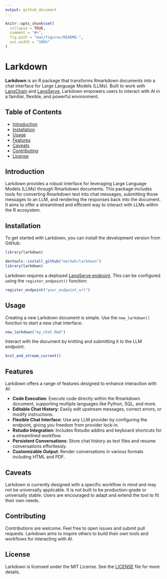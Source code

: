 ```yaml
---
output: github_document
---
```


<!-- README.md is generated from README.Rmd. Please edit that file -->

```r
knitr::opts_chunk$set(
  collapse = TRUE,
  comment = "#>",
  fig.path = "man/figures/README-",
  out.width = "100%"
)
```

# Larkdown

<!-- badges: start -->
<!-- badges: end -->

**Larkdown** is an R package that transforms Rmarkdown documents into a chat interface for Large Language Models (LLMs). Built to work with [LangChain](https://github.com/langchain-ai/langchain) and [LangServe](https://github.com/langchain-ai/langserve), Larkdown empowers users to interact with AI in a familiar, flexible, and powerful environment.

## Table of Contents
- [Introduction](#introduction)
- [Installation](#installation)
- [Usage](#usage)
- [Features](#features)
- [Caveats](#caveats)
- [Contributing](#contributing)
- [License](#license)

## Introduction

Larkdown provides a robust interface for leveraging Large Language Models (LLMs) through Rmarkdown documents. This package includes tools for converting Rmarkdown text into chat messages, submitting those messages to an LLM, and rendering the responses back into the document. It aims to offer a streamlined and efficient way to interact with LLMs within the R ecosystem.

## Installation

To get started with Larkdown, you can install the development version from GitHub:

```r
library(larkdown)
```


```r
devtools::install_github("markwh/larkdown")
library(larkdown)
```

Larkdown requires a deployed [LangServe endpoint](https://github.com/langchain-ai/langserve). This can be configured using the `register_endpoint()` function:

```r
register_endpoint("your_endpoint_url")
```

## Usage

Creating a new Larkdown document is simple. Use the `new_larkdown()` function to start a new chat interface:

```r
new_larkdown("my_chat.Rmd")
```

Interact with the document by knitting and submitting it to the LLM endpoint:

```r
knit_and_stream_current()
```


## Features

Larkdown offers a range of features designed to enhance interaction with AI:

- **Code Execution**: Execute code directly within the Rmarkdown document, supporting multiple languages like Python, SQL, and more.
- **Editable Chat History**: Easily edit upstream messages, correct errors, or modify instructions.
- **Flexible Chat Interface**: Use any LLM provider by configuring the endpoint, giving you freedom from provider lock-in.
- **Rstudio Integration**: Includes Rstudio addins and keyboard shortcuts for a streamlined workflow.
- **Persistent Conversations**: Store chat history as text files and resume conversations effortlessly.
- **Customizable Output**: Render conversations in various formats including HTML and PDF.

## Caveats

Larkdown is currently designed with a specific workflow in mind and may not be universally applicable. It is not built to be production-grade or universally stable. Users are encouraged to adapt and extend the tool to fit their own needs.

## Contributing

Contributions are welcome. Feel free to open issues and submit pull requests. Larkdown aims to inspire others to build their own tools and workflows for interacting with AI.

## License

Larkdown is licensed under the MIT License. See the [LICENSE](LICENSE) file for more details.